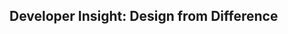 {{RegionTabs}}
==Developer Insight: Design from Difference==
{{Transclude|Liyue/Design|Design from Difference}}